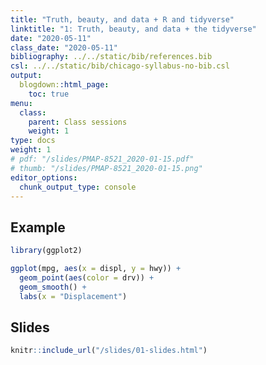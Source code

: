 ```yaml
---
title: "Truth, beauty, and data + R and tidyverse"
linktitle: "1: Truth, beauty, and data + the tidyverse"
date: "2020-05-11"
class_date: "2020-05-11"
bibliography: ../../static/bib/references.bib
csl: ../../static/bib/chicago-syllabus-no-bib.csl
output:
  blogdown::html_page:
    toc: true
menu:
  class:
    parent: Class sessions
    weight: 1
type: docs
weight: 1
# pdf: "/slides/PMAP-8521_2020-01-15.pdf"
# thumb: "/slides/PMAP-8521_2020-01-15.png"
editor_options: 
  chunk_output_type: console
---
```


## Example

```r
library(ggplot2)

ggplot(mpg, aes(x = displ, y = hwy)) +
  geom_point(aes(color = drv)) +
  geom_smooth() +
  labs(x = "Displacement")
```

## Slides

```r
knitr::include_url("/slides/01-slides.html")
```
